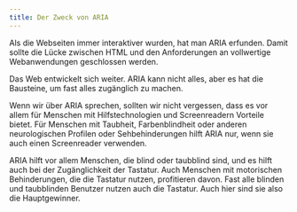 ```yaml
---
title: Der Zweck von ARIA
---
```


Als die Webseiten immer interaktiver wurden, hat man ARIA erfunden. Damit sollte die Lücke zwischen HTML und den Anforderungen an
vollwertige Webanwendungen geschlossen werden.

Das Web entwickelt sich weiter. ARIA kann nicht alles, aber es hat die Bausteine, um fast alles zugänglich zu machen.

Wenn wir über ARIA sprechen, sollten wir nicht vergessen, dass es vor allem für Menschen mit Hilfstechnologien und Screenreadern
Vorteile bietet. Für Menschen mit Taubheit, Farbenblindheit oder anderen neurologischen Profilen oder Sehbehinderungen hilft ARIA nur,
wenn sie auch einen Screenreader verwenden.

ARIA hilft vor allem Menschen, die blind oder taubblind sind, und es hilft auch bei der Zugänglichkeit der Tastatur. Auch Menschen mit
motorischen Behinderungen, die die Tastatur nutzen, profitieren davon. Fast alle blinden und taubblinden Benutzer nutzen auch die
Tastatur. Auch hier sind sie also die Hauptgewinner.
